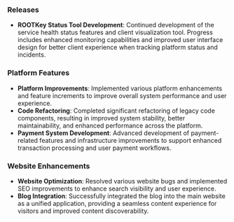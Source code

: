 <Accordion title="July 2025">

### Releases
- **ROOTKey Status Tool Development**: Continued development of the service health status features and client visualization tool. Progress includes enhanced monitoring capabilities and improved user interface design for better client experience when tracking platform status and incidents.

### Platform Features
- **Platform Improvements**: Implemented various platform enhancements and feature increments to improve overall system performance and user experience.
- **Code Refactoring**: Completed significant refactoring of legacy code components, resulting in improved system stability, better maintainability, and enhanced performance across the platform.
- **Payment System Development**: Advanced development of payment-related features and infrastructure improvements to support enhanced transaction processing and user payment workflows.

### Website Enhancements
- **Website Optimization**: Resolved various website bugs and implemented SEO improvements to enhance search visibility and user experience.
- **Blog Integration**: Successfully integrated the blog into the main website as a unified application, providing a seamless content experience for visitors and improved content discoverability.

</Accordion>
